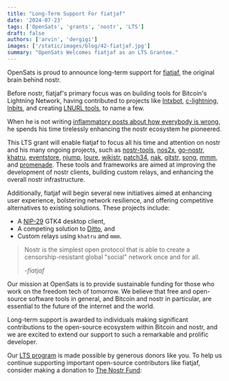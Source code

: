 ```yaml
---
title: "Long-Term Support For fiatjaf"
date: '2024-07-23'
tags: ['OpenSats', 'grants', 'nostr', 'LTS']
draft: false
authors: ['arvin', 'dergigi']
images: ['/static/images/blog/42-fiatjaf.jpg']
summary: "OpenSats Welcomes fiatjaf as an LTS Grantee."
---
```


OpenSats is proud to announce long-term support for
[fiatjaf](https://github.com/fiatjaf), the original brain behind nostr.

Before nostr, fiatjaf's primary focus was on building tools for Bitcoin's
Lightning Network, having contributed to projects like
[lntxbot](https://github.com/fiatjaf/lntxbot),
[c-lightning](https://github.com/ElementsProject/lightning/commits?author=fiatjaf),
[lnbits](https://github.com/lnbits/lnbits/commits?author=fiatjaf), and creating
[LNURL tools](https://github.com/fiatjaf/go-lnurl), to name a few.

When he is not writing [inflammatory posts about how everybody is
wrong](https://njump.me/fiatjaf.com), he spends his time tirelessly enhancing
the nostr ecosystem he pioneered.

This LTS grant will enable fiatjaf to focus all his time and attention on nostr
and his many ongoing projects, such as
[nostr-tools](https://github.com/nbd-wtf/nostr-tools),
[nos2x](https://github.com/fiatjaf/nos2x),
[go-nostr](https://github.com/nbd-wtf/go-nostr),
[khatru](https://github.com/fiatjaf/khatru),
[eventstore](https://github.com/fiatjaf/eventstore),
[njump](https://njump.me/about), [loure](https://github.com/fiatjaf/loure),
[wikistr](https://github.com/fiatjaf/wikistr),
[patch34](https://github.com/fiatjaf/patch34),
[nak](https://github.com/fiatjaf/nak),
[gitstr](https://github.com/fiatjaf/gitstr),
[song](https://git.fiatjaf.com/song), [mmm](https://git.fiatjaf.com/mmm), and
[promenade](https://git.fiatjaf.com/promenade). These tools and frameworks are
aimed at improving the development of nostr clients, building custom relays, and
enhancing the overall nostr infrastructure​.

Additionally, fiatjaf will begin several new initiatives aimed at enhancing user
experience, bolstering network resilience, and offering competitive alternatives
to existing solutions.
These projects include:

- A [NIP-29](https://github.com/nostr-protocol/nips/blob/master/29.md) GTK4 desktop client,
- A competing solution to [Ditto](https://ditto.pub/), and
- Custom relays using `khatru` and `mmm`.

> Nostr is the simplest open protocol that is able to create a
> censorship-resistant global "social" network once and for all.
>
> <cite>-fiatjaf</cite>

Our mission at OpenSats is to provide sustainable funding for those who work on
the freedom tech of tomorrow. We believe that free and open-source software
tools in general, and
Bitcoin and nostr in particular, are essential to the future of the internet and the world.

Long-term support is awarded to individuals making significant contributions to
the open-source ecosystem within Bitcoin and nostr, and we are excited to extend
our support to such a remarkable and prolific developer.

Our [LTS program](/blog/nostr-lts-long-term-support-for-nostr-developers) is
made possible by generous donors like you. To help us continue supporting
important open-source contributors like fiatjaf, consider making a donation to
[The Nostr Fund](/funds/nostr):

<center>
    <DonateToNostrFundButton/>
</center>
